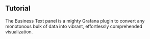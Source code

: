 
## Tutorial

The Business Text panel is a mighty Grafana plugin to convert any monotonous bulk of data into vibrant, effortlessly comprehended visualization.

<Youtube
  id="UVMysEjouNo"
  title="Business Text Panel for Grafana. Main features overview."
/>
